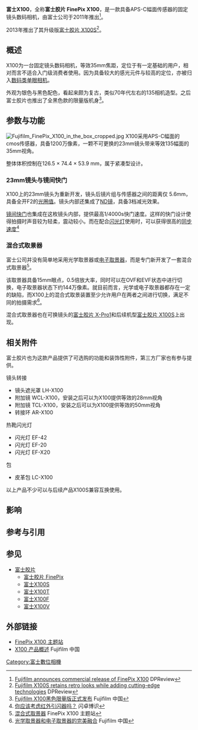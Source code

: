 {{Infobox camera
 | camera_name = 富士胶片 FinePix X100
 | image_name = File:Fujifilm_X100_001.jpg
 | alt = 富士胶片 FinePix X100
 | caption = 富士胶片 FinePix X100
 | maker = [[富士胶片|富士胶片]]
 | type = 固定镜头数码相机
 | sensor_type = 带色彩滤镜阵列的CMOS
 | sensor_size = 23.6 mm × 15.8 mm (APS-C)
 | picture_format = JPEG, RAW
 | recording_medium = SD, SDHC, SDXC
 | res = 1200万像素
 | lens_mount = 
 | lens = 23 mm {{f/|2}}
 | focus = [[反差对焦|对比度对焦]] 
 | exposure = TTL 256区测光
 | flash = 
 | frame_rate = 
 | shutter = 
 | shutter_speeds = 
 | f-numbers = 
 | shutterRange = 
 | metering = 
 | emode = 
 | mmode = 
 | farea = 
 | fmode = 
 | cont = 
 | viewfinder = 混合 (OVF 与 [[EVF|EVF]]，可切换) 
 | speedRange = 
 | flbkt = 
 | fcbkt = 
 | WB = 
 | wbbkt = 
 | brightness = 
 | imsize = 
 | throwdis = 
 | prores = 
 | rearLCD = 
 | storage = 
 | battery = NP-95，锂离子充电电池
 | dimensions = 126.5 (W) × 74.4 (H) × 53.9 (D) mm
 | weight = 445g (含电池与存储卡)
 | interface_AVout = 
 | interface_Data = 
 | body_comp-feats = 
 | made_in = 日本
 | footnotes =
}}

'''富士X100'''，全称'''富士胶片 FinePix X100'''，是一款具备APS-C幅面传感器的固定镜头数码相机，由富士公司于2011年推出<ref>[http://www.dpreview.com/news/2011/02/08/fujifilmx100updated Fujifilm announces commercial release of FinePix X100] {{Wayback|url=http://www.dpreview.com/news/2011/02/08/fujifilmx100updated |date=20131229131726 }} DPReview</ref>。

2013年推出了其升级版[[富士胶片_X100S|富士胶片 X100S]]<ref>[http://www.dpreview.com/news/2013/01/07/Fujifilm-X100S-retains-retro-styling-but-adds-split-view-focus-on-sensor-phase-detection-and-16MP-X- Fujifilm X100S retains retro looks while adding cutting-edge technologies] {{Wayback|url=http://www.dpreview.com/news/2013/01/07/Fujifilm-X100S-retains-retro-styling-but-adds-split-view-focus-on-sensor-phase-detection-and-16MP-X- |date=20130823202620 }} DPReview</ref>。

==概述==
X100为一台固定镜头数码相机，等效35mm焦距，定位于有一定基础的用户，相对而言不适合入门级消费者使用。因为具备较大的感光元件与较高的定位，亦被归入[[类单眼相机|数码类单眼相机]]。

外观为银色与黑色配色，看起来颇为复古，类似70年代左右的135相机造型。之后富士胶片也推出了全黑色款的限量版机身<ref>[http://www.fujifilm.com.cn/news/news_detail.php?ArticleID=2575 Fujifilm X100黑色限量版正式发布] {{Wayback|url=http://www.fujifilm.com.cn/news/news_detail.php?ArticleID=2575 |date=20190604115641 }} Fujifilm 中国</ref>。

==参数与功能==
[[File:Fujifilm_FinePix_X100_in_the_box_cropped.jpg|thumb]]
X100采用APS-C幅面的cmos传感器，具备1200万像素，一颗不可更换的23mm镜头带来等效135幅面的35mm视角。

整体体积控制在126.5 × 74.4 × 53.9 mm，属于紧凑型设计。
===23mm镜头与镜间快门===
X100上的23mm镜头为重新开发，镜头后镜片组与传感器之间的距离仅 5.6mm，具备全开F2的[[光圈值|光圈值]]。镜头内部还集成了[[中性灰度滤镜|ND镜]]，具备3档减光效果。

[[镜间快门|镜间快门]]也集成在这枚镜头内部，提供最高1/4000s快门速度。这样的快门设计使得拍摄时声音较为轻柔，震动较小。而在配合[[闪光灯|闪光灯]]使用时，可以获得很高的[[同步速度|同步速度]]<ref>[http://www.shanzhuoboshi.com/blog/2012/10/18/25197.html 你应该考虑红外引闪器吗？] {{Wayback|url=http://www.shanzhuoboshi.com/blog/2012/10/18/25197.html |date=20200117215447 }} 闪卓博识</ref>
===混合式取景器===
富士公司并没有简单地采用光学取景器或[[电子取景器|电子取景器]]，而是专门新开发了一套混合式取景器<ref>[http://www.finepix-x100.com/zh-cn/x100/hybrid-viewfinder 混合式取景器] {{Wayback|url=http://www.finepix-x100.com/zh-cn/x100/hybrid-viewfinder |date=20140714204051 }} FinePix X100 主题站</ref>。

该取景器具备15mm眼点，0.5倍放大率，同时可以在OVF和EVF状态中进行切换，电子取景器状态下约144万像素。就目前而言，光学或电子取景器都存在一定的缺陷，而X100上的混合式取景装置至少允许用户在两者之间进行切换，满足不同的拍摄需求<ref>[http://www.fujifilm.com.cn/products/digital_cameras/x/finepix_x100/features/ 光学取景器和电子取景器的完美融合] {{Wayback|url=http://www.fujifilm.com.cn/products/digital_cameras/x/finepix_x100/features/ |date=20190607030539 }} Fujifilm 中国</ref>。

混合式取景器也在可换镜头的[[富士胶片_X-Pro1|富士胶片 X-Pro1]]和后续机型[[富士胶片_X100S|富士胶片 X100S]]上出现。
==相关附件==
富士胶片也为这款产品提供了可选购的功能和装饰性附件，第三方厂家也有参与提供。

镜头转接
*镜头遮光罩 LH-X100
*附加镜 WCL-X100，安装之后可以为X100提供等效的28mm视角
*附加镜 TCL-X100，安装之后可以为X100提供等效的50mm视角
*转接环 AR-X100

热靴闪光灯
*闪光灯 EF-42
*闪光灯 EF-20
*闪光灯 EF-X20

包
*皮革包 LC-X100

以上产品不少可以与后续产品X100S兼容互换使用。

==影响==

==参考与引用==
{{reflist}}
==参见==
*[[富士胶片|富士胶片]]
**[[富士胶片_FinePix|富士胶片 FinePix]]
**[[富士X100S|富士X100S]]
**[[富士X100T|富士X100T]]
**[[富士X100F|富士X100F]]
**[[富士X100V|富士X100V]]

==外部链接==
*[https://web.archive.org/web/20130316080132/http://www.finepix-x100.com/ FinePix X100 主题站]
*[http://www.fujifilm.com.cn/products/digital_cameras/x/finepix_x100/ X100 产品概述] {{Wayback|url=http://www.fujifilm.com.cn/products/digital_cameras/x/finepix_x100/ |date=20190604184312 }} Fujifilm 中国
{{富士胶片}}
[[Category:富士數位相機|Category:富士數位相機]]